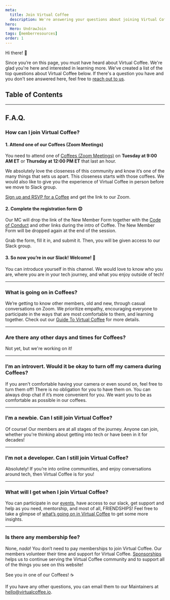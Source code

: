 ```yaml
---
meta:
  title: Join Virtual Coffee
  description: We're answering your questions about joining Virtual Coffee!
hero:
  Hero: UndrawJoin
tags: [memberresources]
order: 1
---
```



<TextContainer background="light" showBackToTopLink={false}>

Hi there! 👋

<LeadText>

Since you’re on this page, you must have heard about Virtual Coffee. We're glad you're here and interested in learning more. We've created a list of the top questions about Virtual Coffee below. If there's a question you have and you don't see answered here, feel free to <a href="mailto:hello@virtualcoffee.io">reach out to us</a>.

</LeadText>

</TextContainer>

## Table of Contents

<TextContainer>

---

## F.A.Q.

### How can I join Virtual Coffee?

#### 1. Attend one of our Coffees (Zoom Meetings)

<LeadText>

You need to attend one of [Coffees (Zoom Meetings)](</member-resources/guide-to-vc/#coffees-(zoom-meetings)>) on **Tuesday at 9:00 AM ET** or **Thursday at 12:00 PM ET** that last an hour.

</LeadText>

We absolutely love the closeness of this community and know it’s one of the many things that sets us apart. This closeness starts with those coffees.
We would also like to give you the experience of Virtual Coffee in person before we move to Slack group.

[Sign up and RSVP for a Coffee](https://meetingplace.io/virtual-coffee) and get the link to our Zoom.

#### 2. Complete the registration form 😊

Our MC will drop the link of the New Member Form together with the [Code of Conduct](/code-of-conduct/) and other links during the intro of Coffee. The New Member Form will be dropped again at the end of the session.

Grab the form, fill it in, and submit it. Then, you will be given access to our Slack group.

#### 3. So now you’re in our Slack! Welcome! 👋

You can introduce yourself in this channel. We would love to know who you are, where you are in your tech journey, and what you enjoy outside of tech!

---

### What is going on in Coffees?

We’re getting to know other members, old and new, through casual conversations on Zoom. We prioritize empathy, encouraging everyone to participate in the ways that are most comfortable to them, and learning together.
Check out our [Guide To Virtual Coffee](/member-resources/guide-to-vc/) for more details.

---

### Are there any other days and times for Coffees?

Not yet, but we're working on it!

---

### I’m an introvert. Would it be okay to turn off my camera during Coffees?

If you aren't comfortable having your camera or even sound on, feel free to turn them off! There is no obligation for you to have them on. You can always drop chat if it’s more convenient for you. We want you to be as comfortable as possible in our coffees.

---

### I’m a newbie. Can I still join Virtual Coffee?

Of course! Our members are at all stages of the journey. Anyone can join, whether you're thinking about getting into tech or have been in it for decades!

---

### I’m not a developer. Can I still join Virtual Coffee?

Absolutely! If you’re into online communities, and enjoy conversations around tech, then Virtual Coffee is for you!

---

### What will I get when I join Virtual Coffee?

You can participate in our [events](/events), have access to our slack, get support and help as you need, mentorship, and most of all, FRIENDSHIPS!
Feel free to take a glimpse of [what’s going on in Virtual Coffee](/member-resources/guide-to-vc/#what-to-expect-in-virtual-coffee) to get some more insights.

---

### Is there any membership fee?

None, _nada_! You don’t need to pay memberships to join Virtual Coffee.
Our members volunteer their time and support for Virtual Coffee.
[Sponsorships](https://github.com/sponsors/Virtual-Coffee) helps us to continue serving the Virtual Coffee community and to support all of the things you see on this website!

</TextContainer>

<TextContainer background="light">

See you in one of our Coffees! ☕

If you have any other questions, you can email them to our Maintainers at hello@virtualcoffee.io.

</TextContainer>
